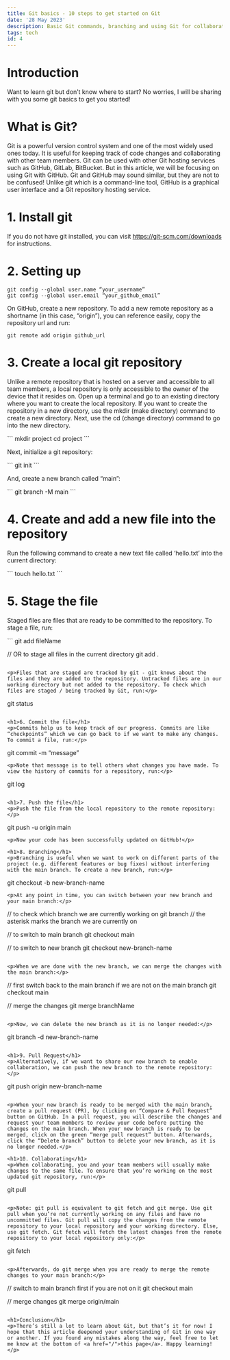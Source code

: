 ```yaml
---
title: Git basics - 10 steps to get started on Git
date: '28 May 2023'
description: Basic Git commands, branching and using Git for collaboration
tags: tech
id: 4
---
```

<h1>Introduction</h1> 
<p>Want to learn git but don’t know where to start? No worries, I will be sharing with you some git basics to get you started!</p>

<h1>What is Git?</h1> 
<p>Git is a powerful version control system and one of the most widely used ones today. It is useful for keeping track of code changes and collaborating with other team members. Git can be used with other Git hosting services such as GitHub, GitLab, BitBucket. But in this article, we will be focusing on using Git with GitHub. Git and GitHub may sound similar, but they are not to be confused! Unlike git which is a command-line tool, GitHub is a graphical user interface and a Git repository hosting service.</p>

<h1>1. Install git</h1> 
<p>If you do not have git installed, you can visit <a href="https://git-scm.com/downloads">https://git-scm.com/downloads</a> for instructions.</p>
<h1>2. Setting up</h1>

```
git config --global user.name “your_username”
git config --global user.email “your_github_email”
```

<p>On GitHub, create a new repository. To add a new remote repository as a shortname (in this case, “origin”), you can reference easily, copy the repository url and run:</p>

```
git remote add origin github_url
```
<h1>3. Create a local git repository</h1>
<p>Unlike a remote repository that is hosted on a server and accessible to all team members, a local repository is only accessible to the owner of the device that it resides on. Open up a terminal and go to an existing directory where you want to create the local repository. If you want to create the repository in a new directory, use the mkdir (make directory) command to create a new directory. Next, use the cd (change directory) command to go into the new directory.</p>
```
mkdir project
cd project
```

<p>Next, initialize a git repository:</p>
```
git init
```
<p>And, create a new branch called “main”:</p>
```
git branch -M main
```
<h1>4. Create and add a new file into the repository</h1>
<p>Run the following command to create a new text file called ‘hello.txt’ into the current directory:</p>
```
touch hello.txt
```

<h1>5. Stage the file</h1>
<p>Staged files are files that are ready to be committed to the repository. To stage a file, run:</p>
```
git add fileName 

// OR to stage all files in the current directory
git add . 
```

<p>Files that are staged are tracked by git - git knows about the files and they are added to the repository. Untracked files are in our working directory but not added to the repository. To check which files are staged / being tracked by Git, run:</p>
```
git status
```

<h1>6. Commit the file</h1>
<p>Commits help us to keep track of our progress. Commits are like “checkpoints” which we can go back to if we want to make any changes. To commit a file, run:</p>
```
git commit -m “message”
```
<p>Note that message is to tell others what changes you have made. To view the history of commits for a repository, run:</p>
```
git log
```

<h1>7. Push the file</h1>
<p>Push the file from the local repository to the remote repository:</p>
```
git push -u origin main 
```
<p>Now your code has been successfully updated on GitHub!</p>

<h1>8. Branching</h1>
<p>Branching is useful when we want to work on different parts of the project (e.g. different features or bug fixes) without interfering with the main branch. To create a new branch, run:</p>
```
git checkout -b new-branch-name
```
<p>At any point in time, you can switch between your new branch and your main branch:</p>
```
// to check which branch we are currently working on 
git branch 
// the asterisk marks the branch we are currently on

// to switch to main branch
git checkout main

// to switch to new branch
git checkout new-branch-name
```

<p>When we are done with the new branch, we can merge the changes with the main branch:</p>
```
// first switch back to the main branch if we are not on the main branch
git checkout main

// merge the changes
git merge branchName
```

<p>Now, we can delete the new branch as it is no longer needed:</p>
```
git branch -d new-branch-name
```

<h1>9. Pull Request</h1>
<p>Alternatively, if we want to share our new branch to enable collaboration, we can push the new branch to the remote repository:</p>
```
git push origin new-branch-name
```

<p>When your new branch is ready to be merged with the main branch, create a pull request (PR), by clicking on “Compare & Pull Request” button on GitHub. In a pull request, you will describe the changes and request your team members to review your code before putting the changes on the main branch. When your new branch is ready to be merged, click on the green “merge pull request” button. Afterwards, click the “Delete branch” button to delete your new branch, as it is no longer needed.</p>

<h1>10. Collaborating</h1>
<p>When collaborating, you and your team members will usually make changes to the same file. To ensure that you’re working on the most updated git repository, run:</p>
```
git pull 
```

<p>Note: git pull is equivalent to git fetch and git merge. Use git pull when you’re not currently working on any files and have no uncommitted files. Git pull will copy the changes from the remote repository to your local repository and your working directory. Else, use git fetch. Git fetch will fetch the latest changes from the remote repository to your local repository only:</p>
```
git fetch
```

<p>Afterwards, do git merge when you are ready to merge the remote changes to your main branch:</p>
```
// switch to main branch first if you are not on it
git checkout main

// merge changes
git merge origin/main
```

<h1>Conclusion</h1>
<p>There’s still a lot to learn about Git, but that’s it for now! I hope that this article deepened your understanding of Git in one way or another. If you found any mistakes along the way, feel free to let me know at the bottom of <a href="/">this page</a>. Happy learning!</p>
